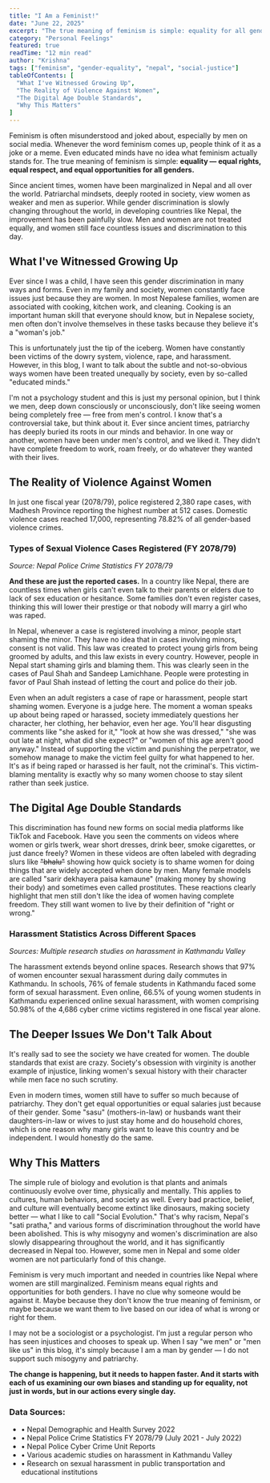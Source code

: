 ```yaml
---
title: "I Am a Feminist!"
date: "June 22, 2025"
excerpt: "The true meaning of feminism is simple: equality for all genders."
category: "Personal Feelings"
featured: true
readTime: "12 min read"
author: "Krishna"
tags: ["feminism", "gender-equality", "nepal", "social-justice"]
tableOfContents: [
  "What I've Witnessed Growing Up",
  "The Reality of Violence Against Women", 
  "The Digital Age Double Standards",
  "Why This Matters"
]
---
```



Feminism is often misunderstood and joked about, especially by men on social media. Whenever the word feminism comes up, people think of it as a joke or a meme. Even educated minds have no idea what feminism actually stands for. The true meaning of feminism is simple: **equality — equal rights, equal respect, and equal opportunities for all genders.**

Since ancient times, women have been marginalized in Nepal and all over the world. Patriarchal mindsets, deeply rooted in society, view women as weaker and men as superior. While gender discrimination is slowly changing throughout the world, in developing countries like Nepal, the improvement has been painfully slow. Men and women are not treated equally, and women still face countless issues and discrimination to this day.

## What I've Witnessed Growing Up

Ever since I was a child, I have seen this gender discrimination in many ways and forms. Even in my family and society, women constantly face issues just because they are women. In most Nepalese families, women are associated with cooking, kitchen work, and cleaning. Cooking is an important human skill that everyone should know, but in Nepalese society, men often don't involve themselves in these tasks because they believe it's a "woman's job."

This is unfortunately just the tip of the iceberg. Women have constantly been victims of the dowry system, violence, rape, and harassment. However, in this blog, I want to talk about the subtle and not-so-obvious ways women have been treated unequally by society, even by so-called "educated minds."

I'm not a psychology student and this is just my personal opinion, but I think we men, deep down consciously or unconsciously, don't like seeing women being completely free — free from men's control. I know that's a controversial take, but think about it. Ever since ancient times, patriarchy has deeply buried its roots in our minds and behavior. In one way or another, women have been under men's control, and we liked it. They didn't have complete freedom to work, roam freely, or do whatever they wanted with their lives.

## The Reality of Violence Against Women

<ViolenceStatCard />

In just one fiscal year (2078/79), police registered 2,380 rape cases, with Madhesh Province reporting the highest number at 512 cases. Domestic violence cases reached 17,000, representing 78.82% of all gender-based violence crimes.

<GBVDonutChart />

### Types of Sexual Violence Cases Registered (FY 2078/79)

<ViolenceChart />

<p className="text-sm text-gray-600 mt-2">
  <em>Source: Nepal Police Crime Statistics FY 2078/79</em>
</p>

**And these are just the reported cases.** In a country like Nepal, there are countless times when girls can't even talk to their parents or elders due to lack of sex education or hesitance. Some families don't even register cases, thinking this will lower their prestige or that nobody will marry a girl who was raped.

In Nepal, whenever a case is registered involving a minor, people start shaming the minor. They have no idea that in cases involving minors, consent is not valid. This law was created to protect young girls from being groomed by adults, and this law exists in every country. However, people in Nepal start shaming girls and blaming them. This was clearly seen in the cases of Paul Shah and Sandeep Lamichhane. People were protesting in favor of Paul Shah instead of letting the court and police do their job.

Even when an adult registers a case of rape or harassment, people start shaming women. Everyone is a judge here. The moment a woman speaks up about being raped or harassed, society immediately questions her character, her clothing, her behavior, even her age. You'll hear disgusting comments like "she asked for it," "look at how she was dressed," "she was out late at night, what did she expect?" or "women of this age aren't good anyway." Instead of supporting the victim and punishing the perpetrator, we somehow manage to make the victim feel guilty for what happened to her. It's as if being raped or harassed is her fault, not the criminal's. This victim-blaming mentality is exactly why so many women choose to stay silent rather than seek justice.

## The Digital Age Double Standards

This discrimination has found new forms on social media platforms like TikTok and Facebook. Have you seen the comments on videos where women or girls twerk, wear short dresses, drink beer, smoke cigarettes, or just dance freely? Women in these videos are often labeled with degrading slurs like <s>"bhalu"</s> showing how quick society is to shame women for doing things that are widely accepted when done by men. Many female models are called "sarir dekhayera paisa kamaune" (making money by showing their body) and sometimes even called prostitutes. These reactions clearly highlight that men still don't like the idea of women having complete freedom. They still want women to live by their definition of "right or wrong."

### Harassment Statistics Across Different Spaces

<HarassmentChart />

<p className="text-sm text-gray-600 mt-2">
  <em>Sources: Multiple research studies on harassment in Kathmandu Valley</em>
</p>

The harassment extends beyond online spaces. Research shows that 97% of women encounter sexual harassment during daily commutes in Kathmandu. In schools, 76% of female students in Kathmandu faced some form of sexual harassment. Even online, 66.5% of young women students in Kathmandu experienced online sexual harassment, with women comprising 50.98% of the 4,686 cyber crime victims registered in one fiscal year alone.

## The Deeper Issues We Don't Talk About

It's really sad to see the society we have created for women. The double standards that exist are crazy. Society's obsession with virginity is another example of injustice, linking women's sexual history with their character while men face no such scrutiny.

Even in modern times, women still have to suffer so much because of patriarchy. They don't get equal opportunities or equal salaries just because of their gender. Some "sasu" (mothers-in-law) or husbands want their daughters-in-law or wives to just stay home and do household chores, which is one reason why many girls want to leave this country and be independent. I would honestly do the same.

## Why This Matters

The simple rule of biology and evolution is that plants and animals continuously evolve over time, physically and mentally. This applies to cultures, human behaviors, and society as well. Every bad practice, belief, and culture will eventually become extinct like dinosaurs, making society better — what I like to call "Social Evolution." That's why racism, Nepal's "sati pratha," and various forms of discrimination throughout the world have been abolished. This is why misogyny and women's discrimination are also slowly disappearing throughout the world, and it has significantly decreased in Nepal too. However, some men in Nepal and some older women are not particularly fond of this change.

<div className="bg-purple-50 border-l-4 border-purple-500 p-6 my-8">
  <p className="text-purple-700 font-semibold">
    Feminism is very much important and needed in countries like Nepal where women are still marginalized. Feminism means equal rights and opportunities for both genders. I have no clue why someone would be against it. Maybe because they don't know the true meaning of feminism, or maybe because we want them to live based on our idea of what is wrong or right for them.
  </p>
</div>

I may not be a sociologist or a psychologist. I'm just a regular person who has seen injustices and chooses to speak up. When I say "we men" or "men like us" in this blog, it's simply because I am a man by gender — I do not support such misogyny and patriarchy.

**The change is happening, but it needs to happen faster. And it starts with each of us examining our own biases and standing up for equality, not just in words, but in our actions every single day.**

<div className="bg-gray-50 p-6 mt-12 rounded-lg">
  <h3 className="text-lg font-semibold mb-4">Data Sources:</h3>
  <ul className="text-sm text-gray-700 space-y-2">
    <li>• Nepal Demographic and Health Survey 2022</li>
    <li>• Nepal Police Crime Statistics FY 2078/79 (July 2021 - July 2022)</li>
    <li>• Nepal Police Cyber Crime Unit Reports</li>
    <li>• Various academic studies on harassment in Kathmandu Valley</li>
    <li>• Research on sexual harassment in public transportation and educational institutions</li>
  </ul>
</div>